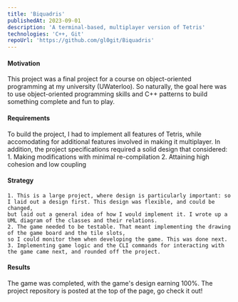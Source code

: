 ```yaml
---
title: 'Biquadris'
publishedAt: 2023-09-01
description: 'A terminal-based, multiplayer version of Tetris'
technologies: 'C++, Git'
repoUrl: 'https://github.com/gl0git/Biquadris'
---
```


#### Motivation

This project was a final project for a course on object-oriented programming at my university (UWaterloo). So naturally, the goal here was to 
use object-oriented programming skills and C++ patterns to build something complete and fun to play.

#### Requirements

To build the project, I had to implement all features of Tetris, while accomodating for additional features involved in making it multiplayer.
In addition, the project specifications required a solid design that considered:
    1. Making modifications with minimal re-compilation
    2. Attaining high cohesion and low coupling

#### Strategy

    1. This is a large project, where design is particularly important: so I laid out a design first. This design was flexible, and could be changed, 
    but laid out a general idea of how I would implement it. I wrote up a UML diagram of the classes and their relations. 
    2. The game needed to be testable. That meant implementing the drawing of the game board and the tile slots,
    so I could monitor them when developing the game. This was done next.
    3. Implementing game logic and the CLI commands for interacting with the game came next, and rounded off the project.

#### Results

The game was completed, with the game's design earning 100%. The project repository is posted at the top of the page, go check it out!




